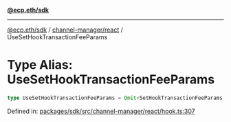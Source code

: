 [**@ecp.eth/sdk**](../../../index.mdx)

***

[@ecp.eth/sdk](/sdk-reference/index.mdx) / [channel-manager/react](/sdk-reference/channel-manager/react/index.mdx) / UseSetHookTransactionFeeParams

# Type Alias: UseSetHookTransactionFeeParams

```ts
type UseSetHookTransactionFeeParams = Omit<SetHookTransactionFeeParams, "writeContract">;
```

Defined in: [packages/sdk/src/channel-manager/react/hook.ts:307](https://github.com/ecp-eth/comments-monorepo/blob/main/packages/sdk/src/channel-manager/react/hook.ts#L307)
